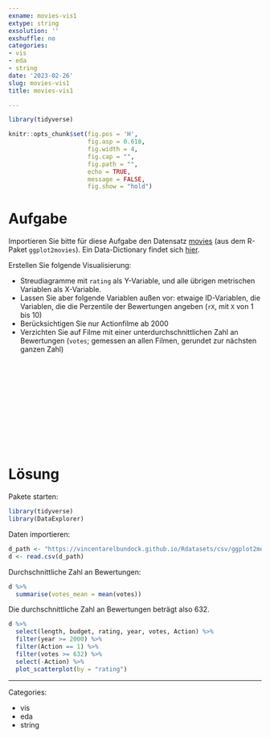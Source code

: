 ```yaml
---
exname: movies-vis1
extype: string
exsolution: ''
exshuffle: no
categories:
- vis
- eda
- string
date: '2023-02-26'
slug: movies-vis1
title: movies-vis1

---
```





```r
library(tidyverse)
```


```r
knitr::opts_chunk$set(fig.pos = 'H',
                      fig.asp = 0.618,
                      fig.width = 4,
                      fig.cap = "", 
                      fig.path = "",
                      echo = TRUE,
                      message = FALSE,
                      fig.show = "hold")

```






# Aufgabe

Importieren Sie bitte für diese Aufgabe den Datensatz [movies](https://vincentarelbundock.github.io/Rdatasets/csv/ggplot2movies/movies.csv) (aus dem R-Paket `ggplot2movies`).
Ein Data-Dictionary findet sich [hier](https://vincentarelbundock.github.io/Rdatasets/doc/ggplot2movies/movies.html).

Erstellen Sie folgende Visualisierung:

- Streudiagramme mit `rating` als Y-Variable, und alle übrigen metrischen Variablen als X-Variable.
- Lassen Sie aber folgende Variablen außen vor: etwaige ID-Variablen, die Variablen, die die Perzentile der Bewertungen angeben (`rX`, mit `X` von 1 bis 10)
- Berücksichtigen Sie nur Actionfilme ab 2000
- Verzichten Sie auf Filme mit einer unterdurchschnittlichen Zahl an Bewertungen (`votes`; gemessen an allen Filmen, gerundet zur nächsten ganzen Zahl)





</br>
</br>
</br>
</br>
</br>
</br>
</br>
</br>
</br>
</br>

# Lösung

Pakete starten:

```r
library(tidyverse)
library(DataExplorer)
```



Daten importieren:

```r
d_path <- "https://vincentarelbundock.github.io/Rdatasets/csv/ggplot2movies/movies.csv"
d <- read.csv(d_path)
```


Durchschnittliche Zahl an Bewertungen:

```r
d %>% 
  summarise(votes_mean = mean(votes))
```

Die durchschnittliche Zahl an Bewertungen beträgt also 632. 


```r
d %>% 
  select(length, budget, rating, year, votes, Action) %>% 
  filter(year >= 2000) %>% 
  filter(Action == 1) %>% 
  filter(votes >= 632) %>% 
  select(-Action) %>% 
  plot_scatterplot(by = "rating")
```







---

Categories: 

- vis
- eda
- string

